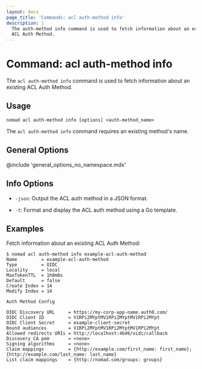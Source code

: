 ```yaml
---
layout: docs
page_title: 'Commands: acl auth-method info'
description: |
  The auth-method info command is used to fetch information about an existing
  ACL Auth Method.
---
```


# Command: acl auth-method info

The `acl auth-method info` command is used to fetch information about an existing ACL Auth Method.

## Usage

```plaintext
nomad acl auth-method info [options] <auth-method_name>
```

The `acl auth-method info` command requires an existing method's name.

## General Options

@include 'general_options_no_namespace.mdx'

## Info Options

- `-json`: Output the ACL auth method in a JSON format.

- `-t`: Format and display the ACL auth method using a Go template.

## Examples

Fetch information about an existing ACL Auth Method:

```shell-session
$ nomad acl auth-method info example-acl-auth-method
Name         = example-acl-auth-method
Type         = OIDC
Locality     = local
MaxTokenTTL  = 1h0m0s
Default      = false
Create Index = 14
Modify Index = 14

Auth Method Config

OIDC Discovery URL     = https://my-corp-app-name.auth0.com/
OIDC Client ID         = V1RPi2MYptMV1RPi2MYptMV1RPi2MYpt
OIDC Client Secret     = example-client-secret
Bound audiences        = V1RPi2MYptMV1RPi2MYptMV1RPi2MYpt
Allowed redirects URIs = http://localhost:4646/oidc/callback
Discovery CA pem       = <none>
Signing algorithms     = <none>
Claim mappings         = {http://example.com/first_name: first_name}; {http://example.com/last_name: last_name}
List claim mappings    = {http://nomad.com/groups: groups}
```

